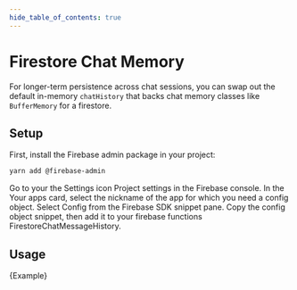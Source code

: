 ```yaml
---
hide_table_of_contents: true
---
```



# Firestore Chat Memory

For longer-term persistence across chat sessions, you can swap out the default in-memory `chatHistory` that backs chat memory classes like `BufferMemory` for a firestore.

## Setup

First, install the Firebase admin package in your project:

```bash npm2yarn
yarn add @firebase-admin
```

Go to your the Settings icon Project settings in the Firebase console.
In the Your apps card, select the nickname of the app for which you need a config object.
Select Config from the Firebase SDK snippet pane.
Copy the config object snippet, then add it to your firebase functions FirestoreChatMessageHistory.

## Usage


<CodeBlock language="typescript">{Example}</CodeBlock>
